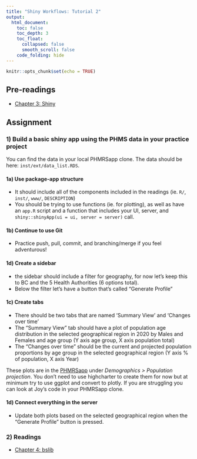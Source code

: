 ```yaml
---
title: "Shiny Workflows: Tutorial 2"
output: 
  html_document:
    toc: false
    toc_depth: 3
    toc_float:
      collapsed: false
      smooth_scroll: false
    code_folding: hide
---
```


```r
knitr::opts_chunk$set(echo = TRUE)
```

## Pre-readings

- [Chapter 3: Shiny](https://b-klaver.github.io/shinyWorkflows/shiny.html)

## Assignment

### 1) Build a basic shiny app using the PHMS data in your practice project

You can find the data in your local PHMRSapp clone. The data should be here: `inst/ext/data_list.RDS`.

#### 1a) Use package-app structure

- It should include all of the components included in the readings (ie. `R/`, `inst/`, `www/`, `DESCRIPTION`)
- You should be trying to use functions (ie. for plotting), as well as have an `app.R` script and a function that includes your UI, server, and `shiny::shinyApp(ui = ui, server = server)` call.

#### 1b) Continue to use Git

- Practice push, pull, commit, and branching/merge if you feel adventurous!

#### 1d) Create a sidebar

- the sidebar should include a filter for geography, for now let's keep this to BC and the 5 Health Authorities (6 options total).
- Below the filter let's have a button that's called "Generate Profile"

#### 1c) Create tabs

- There should be two tabs that are named 'Summary View' and 'Changes over time'
- The "Summary View" tab should have a plot of population age distribution in the selected geographical region in 2020 by Males and Females and age group (Y axis age group, X axis population total)
- The "Changes over time" should be the current and projected population proportions by age group in the selected geographical region (Y axis % of population, X axis Year)

These plots are in the [PHMRSapp](https://bccdc.shinyapps.io/YjZbhQlNNlhU/) under *Demographics > Population projection*. You don't need to use highcharter to create them for now but at minimum try to use ggplot and convert to plotly. If you are struggling you can look at Joy's code in your PHMRSapp clone.

#### 1d) Connect everything in the server

- Update both plots based on the selected geographical region when the "Generate Profile" button is pressed.

### 2) Readings

- [Chapter 4: bslib](https://b-klaver.github.io/shinyWorkflows/bslib.html)
